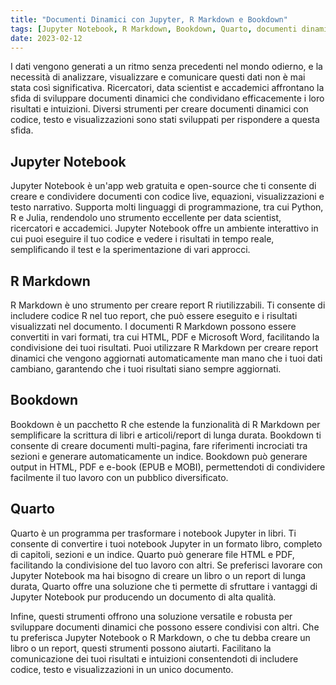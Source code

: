 ```yaml
---
title: "Documenti Dinamici con Jupyter, R Markdown e Bookdown"
tags: [Jupyter Notebook, R Markdown, Bookdown, Quarto, documenti dinamici, analisi dei dati, visualizzazione, comunicazione, report riproducibili, data science, ricerca, accademia]
date: 2023-02-12
---
```


I dati vengono generati a un ritmo senza precedenti nel mondo odierno, e la necessità di analizzare, visualizzare e comunicare questi dati non è mai stata così significativa. Ricercatori, data scientist e accademici affrontano la sfida di sviluppare documenti dinamici che condividano efficacemente i loro risultati e intuizioni. Diversi strumenti per creare documenti dinamici con codice, testo e visualizzazioni sono stati sviluppati per rispondere a questa sfida.


<CiteDrive />

## Jupyter Notebook

Jupyter Notebook è un'app web gratuita e open-source che ti consente di creare e condividere documenti con codice live, equazioni, visualizzazioni e testo narrativo. Supporta molti linguaggi di programmazione, tra cui Python, R e Julia, rendendolo uno strumento eccellente per data scientist, ricercatori e accademici. Jupyter Notebook offre un ambiente interattivo in cui puoi eseguire il tuo codice e vedere i risultati in tempo reale, semplificando il test e la sperimentazione di vari approcci.

## R Markdown

R Markdown è uno strumento per creare report R riutilizzabili. Ti consente di includere codice R nel tuo report, che può essere eseguito e i risultati visualizzati nel documento. I documenti R Markdown possono essere convertiti in vari formati, tra cui HTML, PDF e Microsoft Word, facilitando la condivisione dei tuoi risultati. Puoi utilizzare R Markdown per creare report dinamici che vengono aggiornati automaticamente man mano che i tuoi dati cambiano, garantendo che i tuoi risultati siano sempre aggiornati.

## Bookdown

Bookdown è un pacchetto R che estende la funzionalità di R Markdown per semplificare la scrittura di libri e articoli/report di lunga durata. Bookdown ti consente di creare documenti multi-pagina, fare riferimenti incrociati tra sezioni e generare automaticamente un indice. Bookdown può generare output in HTML, PDF e e-book (EPUB e MOBI), permettendoti di condividere facilmente il tuo lavoro con un pubblico diversificato.

## Quarto

Quarto è un programma per trasformare i notebook Jupyter in libri. Ti consente di convertire i tuoi notebook Jupyter in un formato libro, completo di capitoli, sezioni e un indice. Quarto può generare file HTML e PDF, facilitando la condivisione del tuo lavoro con altri. Se preferisci lavorare con Jupyter Notebook ma hai bisogno di creare un libro o un report di lunga durata, Quarto offre una soluzione che ti permette di sfruttare i vantaggi di Jupyter Notebook pur producendo un documento di alta qualità.

Infine, questi strumenti offrono una soluzione versatile e robusta per sviluppare documenti dinamici che possono essere condivisi con altri. Che tu preferisca Jupyter Notebook o R Markdown, o che tu debba creare un libro o un report, questi strumenti possono aiutarti. Facilitano la comunicazione dei tuoi risultati e intuizioni consentendoti di includere codice, testo e visualizzazioni in un unico documento.